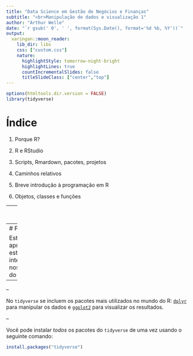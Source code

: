```yaml
---
title: "Data Science em Gestão de Negócios e Finanças"
subtitle: "<br>Manipulação de dados e visualização 1" 
author: "Arthur Welle"
date: "`r gsub(' 0', ' ', format(Sys.Date(), format='%d %b, %Y'))`"
output:
  xaringan::moon_reader:
    lib_dir: libs
    css: ["custom.css"] 
    nature:
      highlightStyle: tomorrow-night-bright
      highlightLines: true
      countIncrementalSlides: false
      titleSlideClass: ["center","top"]
---
```


```r
options(htmltools.dir.version = FALSE)
library(tidyverse)
```



# Índice

1. Porque R?

2. R e RStudio

3. Scripts, Rmardown, pacotes, projetos

4. Caminhos relativos



5. Breve introdução à programação em R

6. Objetos, classes e funções

---
class: inverse

# Porque R?

---
# Porque R?

Esta apresentação está baseada inteiramente nos pacotes do [`tidyverse`](https://www.tidyverse.org/).

--



--

No `tidyverse` se incluem os pacotes mais utilizados no mundo do R: [`dplyr`](https://dplyr.tidyverse.org/) para manipular os dados e [`ggplot2`](https://ggplot2.tidyverse.org/) para visualizar os resultados.

--

Você pode instalar *todos* os pacotes do `tidyverse` de uma vez usando o seguinte comando:

```r
install.packages("tidyverse")
```

